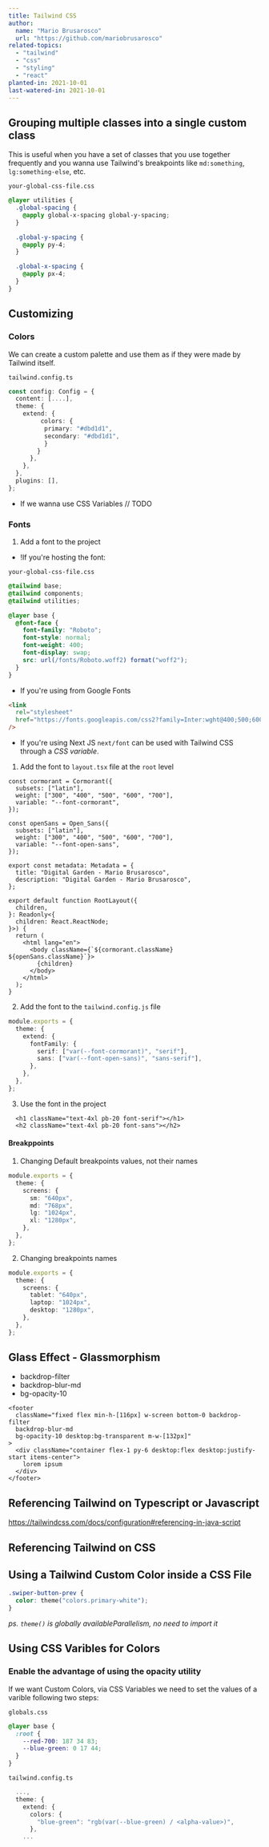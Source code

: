 ```yaml
---
title: Tailwind CSS
author:
  name: "Mario Brusarosco"
  url: "https://github.com/mariobrusarosco"
related-topics:
  - "tailwind"
  - "css"
  - "styling"
  - "react"
planted-in: 2021-10-01
last-watered-in: 2021-10-01
---
```


## Grouping multiple classes into a single custom class

This is useful when you have a set of classes that you use together frequently and you wanna use Tailwind's breakpoints like `md:something`, `lg:something-else`, etc.

`your-global-css-file.css`

```css
@layer utilities {
  .global-spacing {
    @apply global-x-spacing global-y-spacing;
  }

  .global-y-spacing {
    @apply py-4;
  }

  .global-x-spacing {
    @apply px-4;
  }
}
```

## Customizing

### Colors

We can create a custom palette and use them as if they were made by Tailwind itself.

`tailwind.config.ts`

```ts
const config: Config = {
  content: [....],
  theme: {
    extend: {
         colors: {
          primary: "#dbd1d1",
          secondary: "#dbd1d1",
          }
        }
      },
    },
  },
  plugins: [],
};
```

- If we wanna use CSS Variables
  // TODO

### Fonts

1. Add a font to the project

- !If you're hosting the font:

`your-global-css-file.css`

```css
@tailwind base;
@tailwind components;
@tailwind utilities;

@layer base {
  @font-face {
    font-family: "Roboto";
    font-style: normal;
    font-weight: 400;
    font-display: swap;
    src: url(/fonts/Roboto.woff2) format("woff2");
  }
}
```

- If you're using from Google Fonts

```html
<link
  rel="stylesheet"
  href="https://fonts.googleapis.com/css2?family=Inter:wght@400;500;600;700&display=swap"
/>
```

- If you're using Next JS
  <Callout>
    `next/font` can be used with Tailwind CSS through a *CSS variable*.
  </Callout>

1. Add the font to `layout.tsx` file at the `root` level

```tsx
const cormorant = Cormorant({
  subsets: ["latin"],
  weight: ["300", "400", "500", "600", "700"],
  variable: "--font-cormorant",
});

const openSans = Open_Sans({
  subsets: ["latin"],
  weight: ["300", "400", "500", "600", "700"],
  variable: "--font-open-sans",
});

export const metadata: Metadata = {
  title: "Digital Garden - Mario Brusarosco",
  description: "Digital Garden - Mario Brusarosco",
};

export default function RootLayout({
  children,
}: Readonly<{
  children: React.ReactNode;
}>) {
  return (
    <html lang="en">
      <body className={`${cormorant.className} ${openSans.className}`}>
        {children}
      </body>
    </html>
  );
}
```

2. Add the font to the `tailwind.config.js` file

```ts
module.exports = {
  theme: {
    extend: {
      fontFamily: {
        serif: ["var(--font-cormorant)", "serif"],
        sans: ["var(--font-open-sans)", "sans-serif"],
      },
    },
  },
};
```

3. Use the font in the project

```tsx
  <h1 className="text-4xl pb-20 font-serif"></h1>
  <h2 className="text-4xl pb-20 font-sans"></h2>
```

#### Breakppoints

1. Changing Default breakpoints values, not their names

```ts
module.exports = {
  theme: {
    screens: {
      sm: "640px",
      md: "768px",
      lg: "1024px",
      xl: "1280px",
    },
  },
};
```

2. Changing breakpoints names

```ts
module.exports = {
  theme: {
    screens: {
      tablet: "640px",
      laptop: "1024px",
      desktop: "1280px",
    },
  },
};
```

## Glass Effect - Glassmorphism

- backdrop-filter
- backdrop-blur-md
- bg-opacity-10

```tsx
<footer
  className="fixed flex min-h-[116px] w-screen bottom-0 backdrop-filter 
  backdrop-blur-md 
  bg-opacity-10 desktop:bg-transparent m-w-[132px]"
>
  <div className="container flex-1 py-6 desktop:flex desktop:justify-start items-center">
    lorem ipsum
  </div>
</footer>
```

## Referencing Tailwind on Typescript or Javascript

https://tailwindcss.com/docs/configuration#referencing-in-java-script

## Referencing Tailwind on CSS

## Using a Tailwind Custom Color inside a CSS File

```css
.swiper-button-prev {
  color: theme("colors.primary-white");
}
```

_ps. `theme()` is globally availableParallelism, no need to import it_

## Using CSS Varibles for Colors

### Enable the advantage of using the opacity utility

If we want Custom Colors, via CSS Variables we need to set the values of a varible following two steps:

`globals.css`

```css
@layer base {
  :root {
    --red-700: 187 34 83;
    --blue-green: 0 17 44;
  }
}
```

`tailwind.config.ts`

```ts
  ...,
  theme: {
    extend: {
      colors: {
        "blue-green": "rgb(var(--blue-green) / <alpha-value>)",
      },
    ...
```
